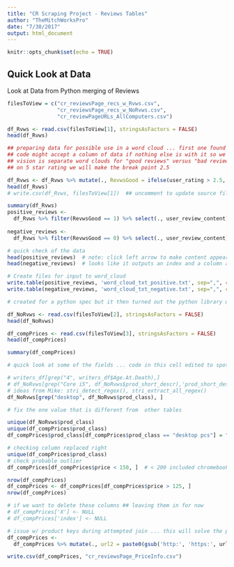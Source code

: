 ```yaml
---
title: "CR Scraping Project - Reviews Tables"
author: "TheMitchWorksPro"
date: "7/30/2017"
output: html_document
---
```


```r
knitr::opts_chunk$set(echo = TRUE)
```

## Quick Look at Data

Look at Data from Python merging of Reviews

```r
filesToView = c("cr_reviewsPage_recs_w_Rvws.csv",
                "cr_reviewsPage_recs_w_NoRvws.csv",
                "cr_reviewPageURLs_AllComputers.csv")

df_Rvws <- read.csv(filesToView[1], stringsAsFactors = FALSE)
head(df_Rvws)

```

```r
## preparing data for possible use in a word cloud ... first one found wants data in the format of just one giant text file, not records.
## code might accept a column of data if nothing else is with it so we'll try that first:
## vision is separate word clouds for "good reviews" versus "bad reviews"
## on 5 star rating we will make the break point 2.5

df_Rvws <- df_Rvws %>% mutate(., RevwsGood = ifelse(user_rating > 2.5, 1, 0))  # 1 = TRUE / 2 = FALSE
head(df_Rvws)
# write.csv(df_Rvws, filesToView[1])  ## uncomment to update source file

```

```r
summary(df_Rvws)
positive_reviews <- 
  df_Rvws %>% filter(RevwsGood == 1) %>% select(., user_review_content)
  
negative_reviews <- 
  df_Rvws %>% filter(RevwsGood == 0) %>% select(., user_review_content)

```

```r
# quick check of the data
head(positive_reviews)  # note: click left arrow to make content appear
head(negative_reviews)  # looks like it outputs an index and a column and then won't display both in the window

```


```r

# Create files for input to word_cloud
write.table(positive_reviews, 'word_cloud_txt_positive.txt', sep=",", col.names=F, row.names=F)
write.table(negative_reviews, 'word_cloud_txt_negative.txt', sep=",", col.names=F, row.names=F)

# created for a python spec but it then turned out the python library wasn't working

```


```r

df_NoRvws <- read.csv(filesToView[2], stringsAsFactors = FALSE)
head(df_NoRvws)

```

```r

df_compPrices <- read.csv(filesToView[3], stringsAsFactors = FALSE)
head(df_compPrices)

```

```r
summary(df_compPrices)
```

```r
# quick look at some of the fields ... code in this cell edited to spot check sections ...

# writers_df[grep("4", writers_df$Age.At.Death),]
# df_NoRvws[grep("Core i5", df_NoRvws$prod_short_descr),'prod_short_descr']
# ideas from Mike: stri_detect_regex(), stri_extract_all_regex()
df_NoRvws[grep("desktop", df_NoRvws$prod_class), ]

```

```r
# fix the one value that is different from  other tables

unique(df_NoRvws$prod_class)
unique(df_compPrices$prod_class)
df_compPrices$prod_class[df_compPrices$prod_class == "desktop pcs"] = "desktop-computer"

```

```r
# checking column replaced right
unique(df_compPrices$prod_class)
# check probable outlier
df_compPrices[df_compPrices$price < 150, ]  # < 200 included chromebooks and cheap laptops

```

```r
nrow(df_compPrices)
df_compPrices <- df_compPrices[df_compPrices$price > 125, ]
nrow(df_compPrices)

```

```r
# if we want to delete these columns ## leaving them in for now
# df_compPrices['X'] <- NULL
# df_compPrices['index'] <- NULL

# issue w/ product keys during attempted join ... this will solve the problem:
df_compPrices <- 
  df_compPrices %>% mutate(., url2 = paste0(gsub('http:', 'https:', url), "specs"))

```

```r
write.csv(df_compPrices, "cr_reviewsPage_PriceInfo.csv")
```

